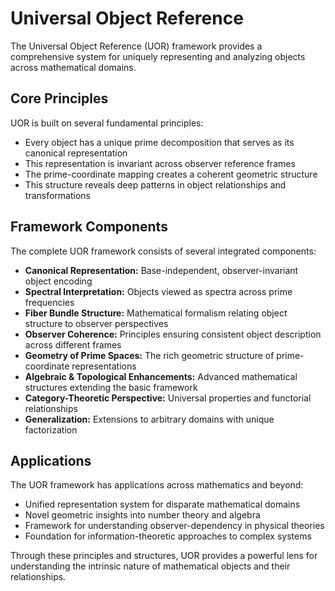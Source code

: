
# Universal Object Reference

The Universal Object Reference (UOR) framework provides a comprehensive system for uniquely representing and analyzing objects across mathematical domains.

## Core Principles

UOR is built on several fundamental principles:

- Every object has a unique prime decomposition that serves as its canonical representation
- This representation is invariant across observer reference frames
- The prime-coordinate mapping creates a coherent geometric structure
- This structure reveals deep patterns in object relationships and transformations

## Framework Components

The complete UOR framework consists of several integrated components:

- **Canonical Representation:** Base-independent, observer-invariant object encoding
- **Spectral Interpretation:** Objects viewed as spectra across prime frequencies
- **Fiber Bundle Structure:** Mathematical formalism relating object structure to observer perspectives
- **Observer Coherence:** Principles ensuring consistent object description across different frames
- **Geometry of Prime Spaces:** The rich geometric structure of prime-coordinate representations
- **Algebraic & Topological Enhancements:** Advanced mathematical structures extending the basic framework
- **Category-Theoretic Perspective:** Universal properties and functorial relationships
- **Generalization:** Extensions to arbitrary domains with unique factorization

## Applications

The UOR framework has applications across mathematics and beyond:

- Unified representation system for disparate mathematical domains
- Novel geometric insights into number theory and algebra
- Framework for understanding observer-dependency in physical theories
- Foundation for information-theoretic approaches to complex systems

Through these principles and structures, UOR provides a powerful lens for understanding the intrinsic nature of mathematical objects and their relationships.

